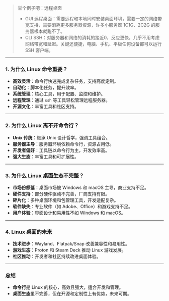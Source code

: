 
> 举个例子吧：远程桌面
>  - GUI 远程桌面：需要远程和本地同时安装桌面环境，需要一定的网络带宽支持，需要消耗更多服务器资源，许多小服务器 1C1G、2C2G 的服务器根本就跑不了。
>  - CLI SSH：对服务器和网络的消耗的接近0，反应更快，几乎不用考虑网络带宽和延迟。关键还便捷，电脑、手机、平板任何设备都可以运行 SSH 客户端。

---

### **1. 为什么 Linux 命令重要？**
- **高效灵活**：命令行快速完成复杂任务，支持高度定制。
- **自动化**：脚本化任务，提升效率。
- **系统管理**：核心工具，用于配置、监控和维护。
- **远程管理**：通过 `ssh` 等工具轻松管理远程服务器。
- **开源文化**：丰富工具和社区支持。

---

### **2. 为什么 Linux 离不开命令行？**
- **Unix 传统**：继承 Unix 设计哲学，强调工具组合。
- **服务器主导**：服务器环境依赖命令行，资源占用低。
- **开发者偏好**：工具链以命令行为主，开发效率高。
- **强大生态**：丰富工具和可扩展性。

---

### **3. 为什么 Linux 桌面生态不完整？**
- **市场份额低**：桌面市场被 Windows 和 macOS 主导，商业支持不足。
- **硬件支持**：部分硬件驱动不完善，厂商支持有限。
- **碎片化**：多种桌面环境和包管理工具，开发适配复杂。
- **软件缺失**：专业软件（如 Adobe、Office）和游戏支持不足。
- **用户体验**：界面设计和易用性不如 Windows 和 macOS。

---

### **4. Linux 桌面的未来**
- **技术进步**：Wayland、Flatpak/Snap 改善兼容性和易用性。
- **游戏生态**：Proton 和 Steam Deck 推动 Linux 游戏发展。
- **社区推动**：开发者和社区持续改进桌面体验。

---

### **总结**
- **命令行**是 Linux 的核心，高效且强大，适合开发和管理。
- **桌面生态**虽不完善，但在开源和定制性上有优势，未来可期。






